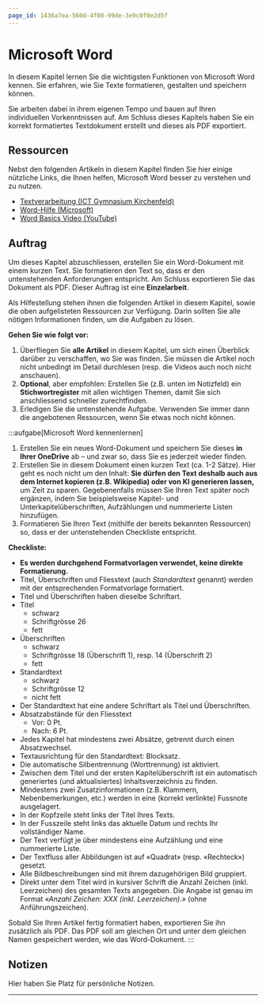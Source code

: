 ```yaml
---
page_id: 1436a7ea-560d-4f08-99de-3e9c0f0e2d5f
---
```



# Microsoft Word
In diesem Kapitel lernen Sie die wichtigsten Funktionen von Microsoft Word kennen. Sie erfahren, wie Sie Texte formatieren, gestalten und speichern können.

Sie arbeiten dabei in ihrem eigenen Tempo und bauen auf Ihren individuellen Vorkenntnissen auf. Am Schluss dieses Kapitels haben Sie ein korrekt formatiertes Textdokument erstellt und dieses als PDF exportiert.

## Ressourcen
Nebst den folgenden Artikeln in diesem Kapitel finden Sie hier einige nützliche Links, die Ihnen helfen, Microsoft Word besser zu verstehen und zu nutzen.
- [Textverarbeitung (ICT Gymnasium Kirchenfeld)](https://ict.mygymer.ch/textverarbeitung/)
- [Word-Hilfe (Microsoft)](https://support.microsoft.com/de-de/word)
- [Word Basics Video (YouTube)](https://www.youtube.com/watch?v=WawYp-_oRBg)

## Auftrag
Um dieses Kapitel abzuschliessen, erstellen Sie ein Word-Dokument mit einem kurzen Text. Sie formatieren den Text so, dass er den untenstehenden Anforderungen entspricht. Am Schluss exportieren Sie das Dokument als PDF. Dieser Auftrag ist eine **Einzelarbeit**.

Als Hilfestellung stehen ihnen die folgenden Artikel in diesem Kapitel, sowie die oben aufgelisteten Ressourcen zur Verfügung. Darin sollten Sie alle nötigen Informationen finden, um die Aufgaben zu lösen.

**Gehen Sie wie folgt vor:**

1. Überfliegen Sie **alle Artikel** in diesem Kapitel, um sich einen Überblick darüber zu verschaffen, wo Sie was finden. Sie müssen die Artikel noch nicht unbedingt im Detail durchlesen (resp. die Videos auch noch nicht anschauen).
2. **Optional**, aber empfohlen: Erstellen Sie (z.B. unten im Notizfeld) ein **Stichwortregister** mit allen wichtigen Themen, damit Sie sich anschliessend schneller zurechtfinden.
3. Erledigen Sie die untenstehende Aufgabe. Verwenden Sie immer dann die angebotenen Ressourcen, wenn Sie etwas noch nicht können.

:::aufgabe[Microsoft Word kennenlernen]
<TaskState id="843b4030-fe39-4009-a734-eb4bdc55e32e" />
1. Erstellen Sie ein neues Word-Dokument und speichern Sie dieses **in Ihrer OneDrive** ab – und zwar so, dass Sie es jederzeit wieder finden.
2. Erstellen Sie in diesem Dokument einen kurzen Text (ca. 1-2 Sätze). Hier geht es noch nicht um den Inhalt: **Sie dürfen den Text deshalb auch aus dem Internet kopieren (z.B. Wikipedia) oder von KI generieren lassen,** um Zeit zu sparen. Gegebenenfalls müssen Sie Ihren Text später noch ergänzen, indem Sie beispielsweise Kapitel- und Unterkapitelüberschriften, Aufzählungen und nummerierte Listen hinzufügen.
3. Formatieren Sie Ihren Text (mithilfe der bereits bekannten Ressourcen) so, dass er der untenstehenden Checkliste entspricht.

**Checkliste:**
- **Es werden durchgehend Formatvorlagen verwendet, keine direkte Formatierung.**
- Titel, Überschriften und Fliesstext (auch _Standardtext_ genannt) werden mit der entsprechenden Formatvorlage formatiert.
- Titel und Überschriften haben dieselbe Schriftart.
- Titel
  - schwarz
  - Schriftgrösse 26
  - fett
- Überschriften
  - schwarz
  - Schriftgrösse 18 (Überschrift 1), resp. 14 (Überschrift 2)
  - fett
- Standardtext
  - schwarz
  - Schriftgrösse 12
  - nicht fett
- Der Standardtext hat eine andere Schriftart als Titel und Überschriften.
- Absatzabstände für den Fliesstext
  - Vor: 0 Pt.
  - Nach: 6 Pt.
- Jedes Kapitel hat mindestens zwei Absätze, getrennt durch einen Absatzwechsel.
- Textausrichtung für den Standardtext: Blocksatz.
- Die automatische Silbentrennung (Worttrennung) ist aktiviert.
- Zwischen dem Titel und der ersten Kapitelüberschrift ist ein automatisch generiertes (und aktualisiertes) Inhaltsverzeichnis zu finden.
- Mindestens zwei Zusatzinformationen (z.B. Klammern, Nebenbemerkungen, etc.) werden in eine (korrekt verlinkte) Fussnote ausgelagert.
- In der Kopfzeile steht links der Titel Ihres Texts.
- In der Fusszeile steht links das aktuelle Datum und rechts Ihr vollständiger Name.
- Der Text verfügt je über mindestens eine Aufzählung und eine nummerierte Liste.
- Der Textfluss aller Abbildungen ist auf «Quadrat» (resp. «Rechteck») gesetzt.
- Alle Bildbeschreibungen sind mit ihrem dazugehörigen Bild gruppiert.
- Direkt unter dem Titel wird in kursiver Schrift die Anzahl Zeichen (inkl. Leerzeichen) des gesamten Texts angegeben. Die Angabe ist genau im Format _«Anzahl Zeichen: XXX (inkl. Leerzeichen).»_ (ohne Anführungszeichen).

Sobald Sie Ihren Artikel fertig formatiert haben, exportieren Sie ihn zusätzlich als PDF. Das PDF soll am gleichen Ort und unter dem gleichen Namen gespeichert werden, wie das Word-Dokument.
:::

## Notizen
Hier haben Sie Platz für persönliche Notizen.
<QuillV2 id="db87e907-718f-4bd0-9e41-9fcf78d230ae" />

---
